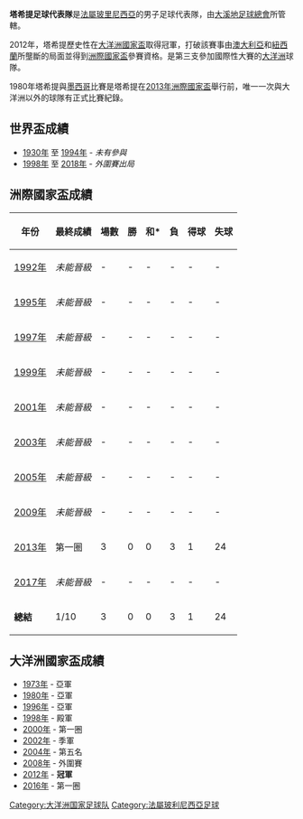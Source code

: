 {{noteTA|G1=football
|T=zh-cn:塔希提足球代表队; zh-hk:大溪地足球代表隊; zh-tw:大溪地足球代表隊; zh-sg:大溪地足球代表队;  
|1=zh-cn:塔希提; zh-hk:大溪地; zh-tw:大溪地; zh-sg:大溪地;    
}}
{{Infobox 國家足球代表隊 |
  Name               = 塔希提 |
  Badge              = Tahiti_FA.jpg |
  Nickname           = 鋼鐵勇士 (Toa Aito)<br/>陸戰隊 (Team Fenua)|
  Association        = [[塔希提足球總會|塔希提足球總會]] |
  Coach              = [[艾迪·伊泰達|艾迪·伊泰達]] |
  FIFA Trigramme     = TAH |
  FIFA Rank          = [[國際足協世界排名|190]]{{decrease}}1（2016年1月） |
  FIFA max           = 111 |
  FIFA max date      = 2002年8月 |
  FIFA min           = 195 |
  FIFA min date      = 2009年11月 |
  Elo Rank           = 140 |
  Elo max            = 45 |
  Elo max date       = 1983年9月 |
  Elo min            = 156|
  Elo min date       = 2010年9月 | 
  Most caps          = Angelo Tchen (32) |
  Top scorer         = Félix Tagawa (14) |

| pattern_la1= |pattern_b1= |pattern_ra1= |pattern_sh1=_blanksides2|pattern_so1=
| leftarm1=FF0000|body1=FFFFFF|rightarm1=FF0000|shorts1=FF0000|socks1=FFFFFF
| pattern_la2= |pattern_b2= |pattern_ra2= |pattern_sh2=_whitesides2|pattern_so2=
| leftarm2=FFFFFF|body2=FF0000|rightarm2=FFFFFF|shorts2=FF0000|socks2=FF0000|

  First game         = {{Flagicon|TAH|1946}} 塔希提 2 - 2 [[紐西蘭國家足球隊|紐西蘭]] {{Flagicon|NZL}}<br/>([[塔希提|塔希提]]帕皮提; 1952年9月21日) |
  Largest win        = {{Flagicon|TAH|1946}} 塔希提 30 - 0 [[庫克群島國家足球隊|庫克群島]] {{Flagicon|COK}}<br/>([[塔希提|塔希提]]帕皮提; 1971年9月2日) |
  Largest loss       = {{Flagicon|NZL}} [[紐西蘭國家足球隊|紐西蘭]] 10 - 0 塔希提 {{Flagicon|TAH}}<br/>([[澳大利亞|澳大利亞]][[阿德萊德|阿德萊德]]; 2004年6月4日) <br>
 {{Flagicon|ESP}} [[西班牙國家足球隊|西班牙]] 10 - 0 塔希提 {{Flagicon|TAH}}<br/>([[巴西|巴西]][[里約熱內盧|里約熱內盧]]; 2013年6月20日)|
  World cup apps     = 0次 |
  World cup first    = - |
  World cup best     = - |
  Regional name      = [[大洋洲國家盃|大洋洲國家盃]] |
  Regional cup apps  = 8次 |
  Regional cup first = [[1973年大洋洲國家盃|1973年]] |
  Regional cup best  = 冠軍，[[2012年大洋洲國家盃|2012年]] |
  Confederations cup apps  = 1 |
  Confederations cup first = [[2013年洲際國家盃|2013年]] |
  Confederations cup best  = 第一圈，[[2013年洲際國家盃|2013年]]
}}

'''塔希提足球代表隊'''是[[法屬玻里尼西亞|法屬玻里尼西亞]]的男子足球代表隊，由[[大溪地足球總會|大溪地足球總會]]所管轄。

2012年，塔希提歷史性在[[2012年大洋洲國家盃|大洋洲國家盃]]取得冠軍，打破該賽事由[[澳大利亞國家足球隊|澳大利亞]]和[[紐西蘭國家足球隊|紐西蘭]]所壟斷的局面並得到[[2013年洲際國家盃|洲際國家盃]]參賽資格。是第三支參加國際性大賽的[[大洋洲|大洋洲]]球隊。

1980年塔希提與[[墨西哥國家足球隊|墨西哥]]比賽是塔希提在[[2013年洲際國家盃|2013年洲際國家盃]]舉行前，唯一一次與大洋洲以外的球隊有正式比賽紀錄。

== 世界盃成績 ==
*[[1930年世界盃足球賽|1930年]] 至 [[1994年世界盃足球賽|1994年]] - ''未有參與''
*[[1998年世界盃足球賽|1998年]] 至 [[2018年世界盃足球賽|2018年]] - ''外圍賽出局''

== 洲際國家盃成績 ==
{| class="wikitable" style="text-align: center;"   
|-
!年份
!最終成績
!場數
!勝
!和*
!負
!得球
!失球
|-
|{{flagicon|Saudi Arabia}} [[1992年洲際國家盃|1992年]]||''未能晉級''||-||-||-||-||-||-
|-
|{{flagicon|Saudi Arabia}} [[1995年洲際國家盃|1995年]]||''未能晉級''||-||-||-||-||-||-
|-
|{{flagicon|Saudi Arabia}} [[1997年洲際國家盃|1997年]]||''未能晉級''||-||-||-||-||-||-
|-
|{{flagicon|Mexico}} [[1999年洲際國家盃|1999年]]||''未能晉級''||-||-||-||-||-||-
|-
|{{flagicon|South Korea}}{{flagicon|Japan}} [[2001年洲際國家盃|2001年]]||''未能晉級''||-||-||-||-||-||-
|-
|{{flagicon|France}} [[2003年洲際國家盃|2003年]]||''未能晉級''||-||-||-||-||-||-
|-
|{{flagicon|Germany}} [[2005年洲際國家盃|2005年]]||''未能晉級''||-||-||-||-||-||-
|- 
|{{flagicon|South Africa}} [[2009年洲際國家盃|2009年]]||''未能晉級''||-||-||-||-||-||-
|- 
|{{flagicon|Brazil}} [[2013年洲際國家盃|2013年]]||第一圈||3||0||0||3||1||24
|- 
|{{flagicon|RUS}} [[2017年洲際國家盃|2017年]]||''未能晉級''||-||-||-||-||-||-

|- 
|'''總結'''||1/10||3||0||0||3||1||24
|}

== 大洋洲國家盃成績 ==
*[[1973年大洋洲國家盃|1973年]] - 亞軍
*[[1980年大洋洲國家盃|1980年]] - 亞軍
*[[1996年大洋洲國家盃|1996年]] - 亞軍
*[[1998年大洋洲國家盃|1998年]] - 殿軍
*[[2000年大洋洲國家盃|2000年]] - 第一圈
*[[2002年大洋洲國家盃|2002年]] - 季軍
*[[2004年大洋洲國家盃|2004年]] - 第五名
*[[2008年大洋洲國家盃|2008年]] - 外圍賽
*[[2012年大洋洲國家盃|2012年]] - '''冠軍'''
*[[2016年大洋洲國家盃|2016年]] - 第一圈

{{大洋洲足協國家足球隊}}
{{2012年大洋洲國家盃決賽圈}}

[[Category:大洋洲国家足球队|Category:大洋洲国家足球队]]
[[Category:法屬玻利尼西亞足球|Category:法屬玻利尼西亞足球]]